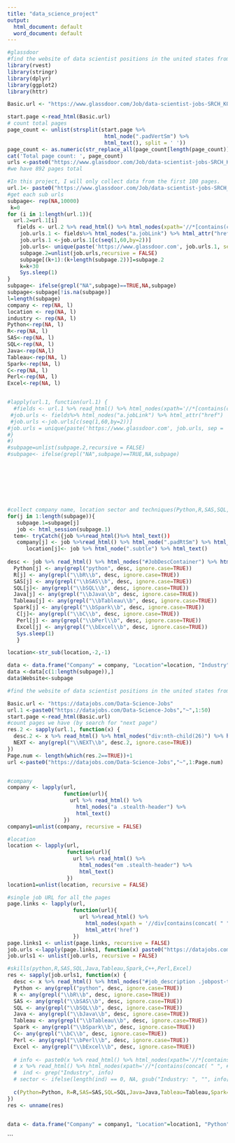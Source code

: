 ```yaml
---
title: "data_science_project"
output:
  html_document: default
  word_document: default
---
```

```r
#glassdoor
#find the website of data scientist positions in the united states from glassdoor
library(rvest)
library(stringr)
library(dplyr)
library(ggplot2)
library(httr)

Basic.url <- "https://www.glassdoor.com/Job/data-scientist-jobs-SRCH_KO0,14.htm"

start.page <-read_html(Basic.url) 
# count total pages
page_count <- unlist(strsplit(start.page %>% 
                               html_node(".padVertSm") %>%
                               html_text(), split = ' ')) 
page_count <- as.numeric(str_replace_all(page_count[length(page_count)],',',''))
cat('Total page count: ', page_count)
urls <-paste0("https://www.glassdoor.com/Job/data-scientist-jobs-SRCH_KO0,14_IP", 1:page_count, ".htm")
#we have 892 pages total

#In this project, I will only collect data from the first 100 pages.
url.1<- paste0("https://www.glassdoor.com/Job/data-scientist-jobs-SRCH_KO0,14_IP", 1:35, ".htm")
#get each sub urls
subpage<- rep(NA,10000)
 k=0
for (i in 1:length(url.1)){
  url.2=url.1[i]
   fields <- url.2 %>% read_html() %>% html_nodes(xpath='//*[contains(concat( " ", @class, " " ), concat( " ", "jl", " " ))]')
    job.urls.1 <- fields%>% html_nodes("a.jobLink") %>% html_attr("href")
    job.urls.1 <-job.urls.1[c(seq(1,60,by=2))]
    job.urls<- unique(paste('https://www.glassdoor.com', job.urls.1, sep = ''))
    subpage.2=unlist(job.urls,recursive = FALSE)
    subpage[(k+1):(k+length(subpage.2))]=subpage.2
    k=k+30
    Sys.sleep(1)
}
subpage<- ifelse(grepl("NA",subpage)==TRUE,NA,subpage) 
subpage<-subpage[!is.na(subpage)]
l=length(subpage)
company <- rep(NA, l)
location <- rep(NA, l)
industry <- rep(NA, l)
Python<-rep(NA, l)
R<-rep(NA, l)
SAS<-rep(NA, l)
SQL<-rep(NA, l)
Java<-rep(NA,l)
Tableau<-rep(NA, l)
Spark<-rep(NA, l)
C<-rep(NA, l)
Perl<-rep(NA, l)
Excel<-rep(NA, l)


#lapply(url.1, function(url.1) {
  #fields <- url.1 %>% read_html() %>% html_nodes(xpath='//*[contains(concat( " ", @class, " " ), concat( " ", "jl", " " ))]')
 #job.urls <- fields%>% html_nodes("a.jobLink") %>% html_attr("href")
 #job.urls <-job.urls[c(seq(1,60,by=2))]
#job.urls = unique(paste('https://www.glassdoor.com', job.urls, sep = ''))
#}
#)
#subpage=unlist(subpage.2,recursive = FALSE)
#subpage<- ifelse(grepl("NA",subpage)==TRUE,NA,subpage)








#collect company name, location sector and techniques(Python,R,SAS,SQL,Java,Tableau,Spark,C++,Perl,Excel)
for(j in 1:length(subpage)){
   subpage.1=subpage[j]
   job <- html_session(subpage.1)
  tem<- tryCatch({job %>%read_html()%>% html_text())
   company[j] <- job %>%read_html() %>% html_node(".padRtSm") %>% html_text()
      location[j]<- job %>% html_node(".subtle") %>% html_text()
 
desc <- job %>% read_html() %>% html_nodes("#JobDescContainer") %>% html_text()
  Python[j] <- any(grepl("python", desc, ignore.case=TRUE))
  R[j] <- any(grepl("\\bR\\b", desc, ignore.case=TRUE))
  SAS[j] <- any(grepl("\\bSAS\\b", desc, ignore.case=TRUE))
  SQL[j]<- any(grepl("\\bSQL\\b", desc, ignore.case=TRUE))
  Java[j] <- any(grepl("\\bJava\\b", desc, ignore.case=TRUE))
  Tableau[j] <- any(grepl("\\bTableau\\b", desc, ignore.case=TRUE))
  Spark[j] <- any(grepl("\\bSpark\\b", desc, ignore.case=TRUE))
   C[j]<- any(grepl("\\bC\\b", desc, ignore.case=TRUE))
   Perl[j] <- any(grepl("\\bPerl\\b", desc, ignore.case=TRUE))
   Excel[j] <- any(grepl("\\bExcel\\b", desc, ignore.case=TRUE))
   Sys.sleep(1)
   }      

location<-str_sub(location,-2,-1)

data <- data.frame("Company" = company, "Location"=location, "Industry"=industry, "Python"=Python, "R"=R,"SAS"=SAS,"SQL"=SQL,"Java"=Java,"Tableau"=Tableau,"Spark"=Spark,"C"=C,"Perl"=Perl,"Excel"=Excel)
data <-data[c(1:length(subpage)),]
data$Website<-subpage

```






```r
#find the website of data scientist positions in the united states from the data jobs

Basic.url <- "https://datajobs.com/Data-Science-Jobs"
url.1 <-paste0("https://datajobs.com/Data-Science-Jobs","~",1:50)
start.page <-read_html(Basic.url) 
#count pages we have (by search for "next page")
res.2 <- sapply(url.1, function(x) {
  desc.2 <- x %>% read_html() %>% html_nodes("div:nth-child(26)") %>% html_text()
  NEXT <- any(grepl("\\NEXT\\b", desc.2, ignore.case=TRUE))
})
Page.num <- length(which(res.2==TRUE))+1
url <-paste0("https://datajobs.com/Data-Science-Jobs","~",1:Page.num)


#company
company <- lapply(url,
                  function(url){
                    url %>% read_html() %>% 
                      html_nodes("a .stealth-header") %>% 
                      html_text()
                  })
company1=unlist(company, recursive = FALSE)

#location
location <- lapply(url,
                   function(url){
                     url %>% read_html() %>% 
                       html_nodes("em .stealth-header") %>% 
                       html_text()
                   })
location1=unlist(location, recursive = FALSE)

#single job URL for all the pages
page.links <- lapply(url,
                     function(url){
                       url %>%read_html() %>%
                         html_nodes(xpath = '//div[contains(concat( " ", @class, " " ), concat( " ", "stealth-header", " " ))]//a') %>%
                         html_attr('href')
                     })
page.links1 <- unlist(page.links, recursive = FALSE)
job.urls <-lapply(page.links1, function(x) paste0("https://datajobs.com/", x))
job.urls1 <- unlist(job.urls, recursive = FALSE)

#skills(python,R,SAS,SQL,Java,Tableau,Spark,C++,Perl,Excel)
res <- sapply(job.urls1, function(x) {
  desc <- x %>% read_html() %>% html_nodes("#job_description .jobpost-table-cell-2 , #job_description .jobpost-table-cell-2 strong") %>% html_text()
  Python <- any(grepl("python", desc, ignore.case=TRUE))
  R <- any(grepl("\\bR\\b", desc, ignore.case=TRUE))
  SAS <- any(grepl("\\bSAS\\b", desc, ignore.case=TRUE))
  SQL <- any(grepl("\\bSQL\\b", desc, ignore.case=TRUE))
  Java <- any(grepl("\\bJava\\b", desc, ignore.case=TRUE))
  Tableau <- any(grepl("\\bTableau\\b", desc, ignore.case=TRUE))
  Spark <- any(grepl("\\bSpark\\b", desc, ignore.case=TRUE))
  C<- any(grepl("\\bC\\b", desc, ignore.case=TRUE))
  Perl <- any(grepl("\\bPerl\\b", desc, ignore.case=TRUE))
  Excel <- any(grepl("\\bExcel\\b", desc, ignore.case=TRUE))
  
  # info <- paste0(x %>% read_html() %>% html_nodes(xpath='//*[contains(concat( " ", @class, " " ), concat( " ", "-key", " " ))]') %>% html_text(),
  # x %>% read_html() %>% html_nodes(xpath='//*[contains(concat( " ", #@class, " " ), concat( " ", "-value", " " ))]') %>% html_text())
  #  ind <- grep("Industry", info)
  # sector <- ifelse(length(ind) == 0, NA, gsub("Industry: ", "", info[grep("Industry", info)]))
  
  c(Python=Python, R=R,SAS=SAS,SQL=SQL,Java=Java,Tableau=Tableau,Spark=Spark,C=C,Perl=Perl,Excel=Excel)
})
res <- unname(res)


data <- data.frame("Company" = company1, "Location"=location1, "Python"=res[1,], "R"=res[2,], "SAS"=res[3,],"SQL"=res[4,],"Java"=res[5,],"Tableau"=res[6,],"Spark"=res[7,],"C"=res[8,],"Perl"=res[9,],"Excel"=res[10,],"Website"=job.urls1)


```
```








